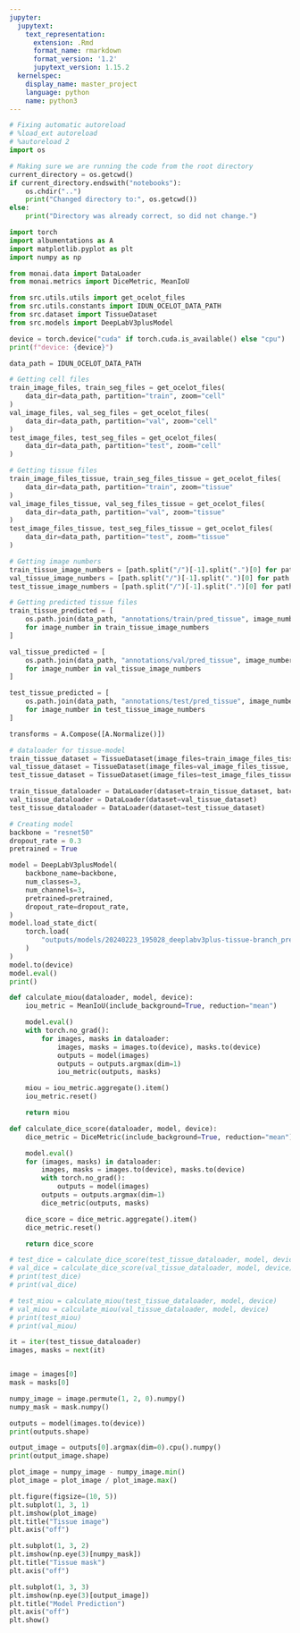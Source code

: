 ```yaml
---
jupyter:
  jupytext:
    text_representation:
      extension: .Rmd
      format_name: rmarkdown
      format_version: '1.2'
      jupytext_version: 1.15.2
  kernelspec:
    display_name: master_project
    language: python
    name: python3
---
```


```python
# Fixing automatic autoreload
# %load_ext autoreload
# %autoreload 2
import os 

# Making sure we are running the code from the root directory
current_directory = os.getcwd()
if current_directory.endswith("notebooks"):
    os.chdir("..")
    print("Changed directory to:", os.getcwd())
else:
    print("Directory was already correct, so did not change.")
```

```python
import torch
import albumentations as A
import matplotlib.pyplot as plt
import numpy as np

from monai.data import DataLoader
from monai.metrics import DiceMetric, MeanIoU

from src.utils.utils import get_ocelot_files
from src.utils.constants import IDUN_OCELOT_DATA_PATH
from src.dataset import TissueDataset
from src.models import DeepLabV3plusModel

device = torch.device("cuda" if torch.cuda.is_available() else "cpu")
print(f"device: {device}")
```

```python
data_path = IDUN_OCELOT_DATA_PATH

# Getting cell files
train_image_files, train_seg_files = get_ocelot_files(
    data_dir=data_path, partition="train", zoom="cell"
)
val_image_files, val_seg_files = get_ocelot_files(
    data_dir=data_path, partition="val", zoom="cell"
)
test_image_files, test_seg_files = get_ocelot_files(
    data_dir=data_path, partition="test", zoom="cell"
)

# Getting tissue files
train_image_files_tissue, train_seg_files_tissue = get_ocelot_files(
    data_dir=data_path, partition="train", zoom="tissue"
)
val_image_files_tissue, val_seg_files_tissue = get_ocelot_files(
    data_dir=data_path, partition="val", zoom="tissue"
)
test_image_files_tissue, test_seg_files_tissue = get_ocelot_files(
    data_dir=data_path, partition="test", zoom="tissue"
)

# Getting image numbers
train_tissue_image_numbers = [path.split("/")[-1].split(".")[0] for path in train_image_files_tissue]
val_tissue_image_numbers = [path.split("/")[-1].split(".")[0] for path in val_image_files_tissue]
test_tissue_image_numbers = [path.split("/")[-1].split(".")[0] for path in test_image_files_tissue]
```

```python
# Getting predicted tissue files
train_tissue_predicted = [
    os.path.join(data_path, "annotations/train/pred_tissue", image_number + ".jpg")
    for image_number in train_tissue_image_numbers
]

val_tissue_predicted = [
    os.path.join(data_path, "annotations/val/pred_tissue", image_number + ".jpg")
    for image_number in val_tissue_image_numbers
]

test_tissue_predicted = [
    os.path.join(data_path, "annotations/test/pred_tissue", image_number + ".jpg")
    for image_number in test_tissue_image_numbers
]
```

```python
transforms = A.Compose([A.Normalize()])

# dataloader for tissue-model
train_tissue_dataset = TissueDataset(image_files=train_image_files_tissue, seg_files=train_seg_files_tissue, transform=transforms)
val_tissue_dataset = TissueDataset(image_files=val_image_files_tissue, seg_files=val_seg_files_tissue, transform=transforms)
test_tissue_dataset = TissueDataset(image_files=test_image_files_tissue, seg_files=test_seg_files_tissue, transform=transforms)

train_tissue_dataloader = DataLoader(dataset=train_tissue_dataset, batch_size=2, drop_last=True)
val_tissue_dataloader = DataLoader(dataset=val_tissue_dataset)
test_tissue_dataloader = DataLoader(dataset=test_tissue_dataset)
```

```python
# Creating model
backbone = "resnet50"
dropout_rate = 0.3
pretrained = True

model = DeepLabV3plusModel(
    backbone_name=backbone,
    num_classes=3,
    num_channels=3,
    pretrained=pretrained,
    dropout_rate=dropout_rate,
)
model.load_state_dict(
    torch.load(
        "outputs/models/20240223_195028_deeplabv3plus-tissue-branch_pretrained-1_lr-1e-04_dropout-0.3_backbone-resnet50_epochs-100.pth"
    )
)
model.to(device)
model.eval()
print()
```

```python
def calculate_miou(dataloader, model, device):
    iou_metric = MeanIoU(include_background=True, reduction="mean")

    model.eval()
    with torch.no_grad():
        for images, masks in dataloader:
            images, masks = images.to(device), masks.to(device)
            outputs = model(images)
            outputs = outputs.argmax(dim=1)
            iou_metric(outputs, masks)

    miou = iou_metric.aggregate().item()
    iou_metric.reset()

    return miou

def calculate_dice_score(dataloader, model, device):
    dice_metric = DiceMetric(include_background=True, reduction="mean")

    model.eval()
    for (images, masks) in dataloader:
        images, masks = images.to(device), masks.to(device)
        with torch.no_grad():
            outputs = model(images)
        outputs = outputs.argmax(dim=1)
        dice_metric(outputs, masks)

    dice_score = dice_metric.aggregate().item()
    dice_metric.reset()

    return dice_score
```

```python
# test_dice = calculate_dice_score(test_tissue_dataloader, model, device)
# val_dice = calculate_dice_score(val_tissue_dataloader, model, device)
# print(test_dice)
# print(val_dice)

# test_miou = calculate_miou(test_tissue_dataloader, model, device)
# val_miou = calculate_miou(val_tissue_dataloader, model, device)
# print(test_miou)
# print(val_miou)
```

```python
it = iter(test_tissue_dataloader)
images, masks = next(it)


image = images[0]
mask = masks[0]
```

```python
numpy_image = image.permute(1, 2, 0).numpy()
numpy_mask = mask.numpy()

```

```python
outputs = model(images.to(device))
print(outputs.shape)
```

```python
output_image = outputs[0].argmax(dim=0).cpu().numpy()
print(output_image.shape)
```

```python
plot_image = numpy_image - numpy_image.min()
plot_image = plot_image / plot_image.max()

plt.figure(figsize=(10, 5))
plt.subplot(1, 3, 1)
plt.imshow(plot_image)
plt.title("Tissue image")
plt.axis("off")

plt.subplot(1, 3, 2)
plt.imshow(np.eye(3)[numpy_mask])
plt.title("Tissue mask")
plt.axis("off")

plt.subplot(1, 3, 3)
plt.imshow(np.eye(3)[output_image])
plt.title("Model Prediction")
plt.axis("off")
plt.show()
```
